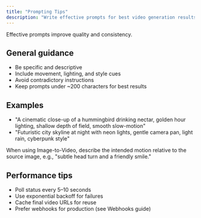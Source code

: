 ```yaml
---
title: "Prompting Tips"
description: "Write effective prompts for best video generation results."
---
```


Effective prompts improve quality and consistency.

## General guidance
- Be specific and descriptive
- Include movement, lighting, and style cues
- Avoid contradictory instructions
- Keep prompts under ~200 characters for best results

## Examples
- "A cinematic close-up of a hummingbird drinking nectar, golden hour lighting, shallow depth of field, smooth slow-motion"
- "Futuristic city skyline at night with neon lights, gentle camera pan, light rain, cyberpunk style"

<Info>
When using Image-to-Video, describe the intended motion relative to the source image, e.g., "subtle head turn and a friendly smile."
</Info>

## Performance tips
- Poll status every 5–10 seconds
- Use exponential backoff for failures
- Cache final video URLs for reuse
- Prefer webhooks for production (see Webhooks guide)